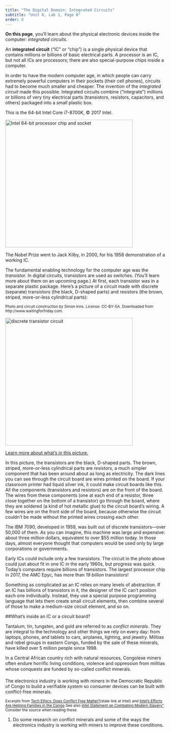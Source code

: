 ```yaml
---
title: "The Digital Domain: Integrated Circuits"
subtitle: "Unit 6, Lab 1, Page 8"
order: 8
---
```


::: learn
<strong>On this page</strong>, you'll learn about the physical electronic devices inside the computer: <em>integrated circuits</em>.
:::

::: vocabBig
<p>An <strong>integrated circuit</strong> ("IC" or "chip") is a single physical device that contains millions or billions of basic electrical parts. A processor is an IC, but not all ICs are processors; there are also special-purpose chips inside a computer.</p>
:::

<p>

In order to have the modern computer age, in which people can carry extremely powerful computers in their pockets (their cell phones), circuits had to become much smaller and cheaper. The invention of the <em>integrated circuit</em> made this possible. Integrated circuits combine ("integrate") millions or billions of very tiny electrical parts (transistors, resistors, capacitors, and others) packaged into a small plastic box.

::: sidenote
This is the 64-bit Intel Core i7-8700K, © 2017 Intel.
:::

<img src="/img/6-computers/intel.jpg" title="Intel 64-bit processor chip and socket" alt="Intel 64-bit processor chip and socket" class="indent noshadow" width="400px"/>

</p>

::: endnote
The Nobel Prize went to Jack Kilby, in 2000, for his 1958 demonstration of a working IC.
:::

<p>

The fundamental enabling technology for the computer age was the <em>transistor.</em> In digital circuits, transistors are used as switches. (You'll learn more about them on an upcoming page.) At first, each transistor was in a separate plastic package. Here's a picture of a circuit made with discrete (separate) transistors (the black, D-shaped parts) and resistors (the brown, striped, more-or-less cylindrical parts):<br />

::: sidenoteBig
<small>Photo and circuit construction by Simon Inns. License: CC-BY-SA. Downloaded from http://www.waitingforfriday.com.</small>
:::

<img src="/img/6-computers/discrete-transistor-adder.jpg" title="discrete transistor circuit" alt="discrete transistor circuit" class="indent" width="400px"/>

</p>

::: endnote
<a href="#hint-discrete-transistors" data-bs-toggle="collapse" title="Learn more about what's in this picture">Learn more about what's in this picture.</a>

::: {#hint-discrete-transistors .collapse}
<p>In this picture, the transistors are the black, D-shaped parts. The brown, striped, more-or-less cylindrical parts are <em>resistors,</em> a much simpler component that has been around about as long as electricity. The dark lines you can see through the circuit board are wires printed on the board. If your classroom printer had liquid silver ink, it could make circuit boards like this. All the components (transistors and resistors) are on the front of the board. The wires from these components (one at each end of a resistor, three close together on the bottom of a transistor) go through the board, where they are soldered (a kind of hot metallic glue) to the circuit board's wiring. A few wires are on the front side of the board, because otherwise the circuit couldn't be made without the printed wires crossing each other.</p>

<p>The IBM 7090, developed in 1959, was built out of discrete transistors---over 50,000 of them. As you can imagine, this machine was large and expensive: about three million dollars, equivalent to over \$55 million today. In those days, almost everyone thought that computers would be used only by large corporations or governments.</p>
:::
:::

<p>Early ICs could include only a few transistors. The circuit in the photo above could just about fit in one IC in the early 1960s, but progress was quick. Today's computers require billions of transistors. The largest processor chip in 2017, the AMC Epyc, has more than <em>19 billion</em> transistors!</p>

::: endnote
<p>Something as complicated as an IC relies on many levels of abstraction. If an IC has billions of transistors in it, the designer of the IC can't position each one individually. Instead, they use a special purpose programming language that lets them create small circuit elements, then combine several of those to make a medium-size circuit element, and so on.</p>
:::

##What's inside an IC or a circuit board?

::: takeNote
<p>Tantalum, tin, tungsten, and gold are referred to as <em>conflict minerals</em>. They are integral to the technology and other things we rely on every day: from laptops, phones, and tablets to cars, airplanes, lighting, and jewelry. Militias and rebel groups in eastern Congo, funded by the sale of these minerals, have killed over 5 million people since 1998.</p>

<p>In a Central African country rich with natural resources, Congolese miners often endure horrific living conditions, violence and oppression from militias whose conquests are funded by so-called conflict minerals.</p>

<p>The electronics industry is working with miners in the Democratic Republic of Congo to build a verifiable system so consumer devices can be built with conflict-free minerals.</p>

<small>Excerpts from <a href="https://iq.intel.com/tech-ethics-does-conflict-free-matter" target="_blank" title="Tech Ethics: Does Conflict Free Matter?">Tech Ethics: Does Conflict Free Matter?</a>(stale link at Intel) and <a href="https://www.intel.com/content/www/us/en/corporate-responsibility/conflict-free-minerals.html" target="_blank" title="Intel’s Efforts Are Helping Families in the Congo">Intel's Efforts Are Helping Families in the Congo</a> See also <a href="https://www.intel.com/content/www/us/en/corporate-responsibility/statement-combating-modern-slavery.html" target="_blank" title="Intel Statement on Combating Modern Slavery">Intel Statement on Combating Modern Slavery"</a> Consider the source when reading these.</small>
:::

::: {#first .forYouToDo}
<ol>

<li>Do some research on conflict minerals and some of the ways the electronics industry is working with miners to improve these conditions.</li>

</ol>
:::
